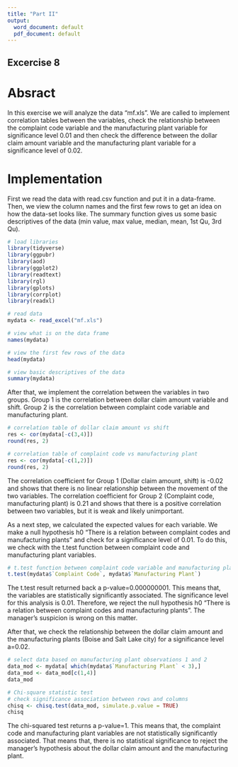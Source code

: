 ```yaml
---
title: "Part II"
output:
  word_document: default
  pdf_document: default
---
```


## Excercise 8

# Absract
In this exercise we will analyze the data "mf.xls". We are called to implement correlation tables between the variables, check the relationship between the complaint code variable and the manufacturing plant variable for significance level 0.01 and then check the difference between the dollar claim amount variable and the manufacturing plant variable for a significance level of 0.02.

# Implementation
First we read the data with read.csv function and put it in a data-frame. Then, we view the column names and the first few rows to get an idea on how the data-set looks like. The summary function gives us some basic descriptives of the data (min value, max value, median, mean, 1st Qu, 3rd Qu).

```r
# load libraries
library(tidyverse)
library(ggpubr)
library(aod)
library(ggplot2)
library(readtext)
library(rgl)
library(gplots)
library(corrplot)
library(readxl)

# read data
mydata <- read_excel("mf.xls")

# view what is on the data frame
names(mydata)

# view the first few rows of the data
head(mydata)

# view basic descriptives of the data
summary(mydata)
```

After that, we implement the correlation between the variables in two groups. Group 1 is the correlation between dollar claim amount variable and shift. Group 2 is the correlation between complaint code variable and manufacturing plant.

```r
# correlation table of dollar claim amount vs shift
res <- cor(mydata[-c(3,4)])
round(res, 2)

# correlation table of complaint code vs manufacturing plant 
res <- cor(mydata[-c(1,2)])
round(res, 2)
```

The correlation coefficient for Group 1 (Dollar claim amount, shift) is -0.02 and shows that there is no linear relationship between the movement of the two variables. The correlation coefficient for Group 2 (Complaint code, manufacturing plant) is 0.21 and shows that there is a positive correlation between two variables, but it is weak and likely unimportant.   

As a next step, we calculated the expected values for each variable. We make a null hypothesis h0 "There is a relation between complaint codes and manufacturing plants" and check for a significance level of 0.01. To do this, we check with the t.test function between complaint code and manufacturing plant variables.

```r
# t.test function between complaint code variable and manufacturing plant variable
t.test(mydata$`Complaint Code`, mydata$`Manufacturing Plant`)
```

The t.test result returned back a p-value=0.000000001. This means that, the variables are statistically significantly associated. The significance level for this analysis is 0.01. Therefore, we reject the null hypothesis h0 "There is a relation between complaint codes and manufacturing plants". The manager's suspicion is wrong on this matter.

After that, we check the relationship between the dollar claim amount and the manufacturing plants (Boise and Salt Lake city) for a significance level a=0.02.

```r
# select data based on manufacturing plant observations 1 and 2
data_mod <- mydata[ which(mydata$`Manufacturing Plant` < 3),]
data_mod <- data_mod[c(1,4)]
data_mod

# Chi-square statistic test
# check significance association between rows and columns
chisq <- chisq.test(data_mod, simulate.p.value = TRUE)
chisq
```

The chi-squared test returns a p-value=1. This means that, the complaint code and manufacturing plant variables are not statistically significantly associated. That means that, there is no statistical significance to reject the manager's hypothesis about the dollar claim amount and the manufacturing plant.


